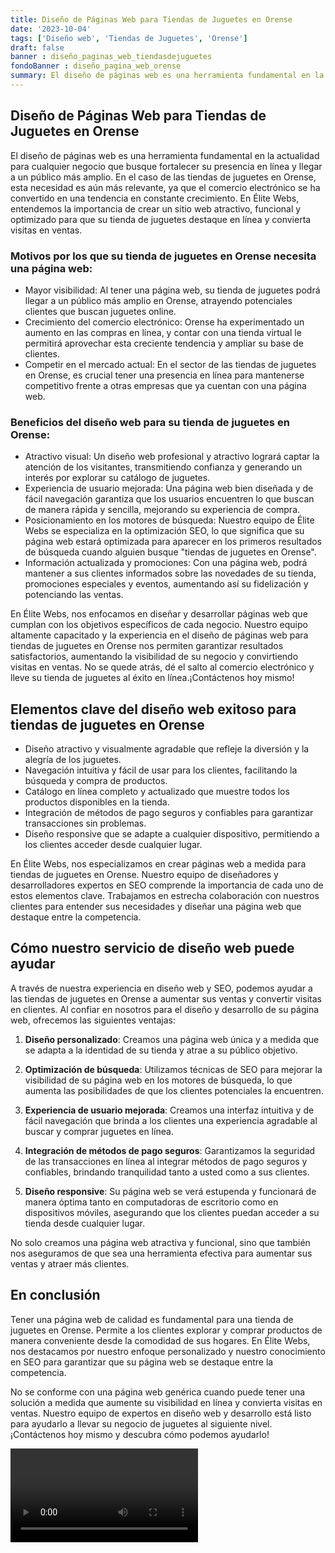 ```yaml
---
title: Diseño de Páginas Web para Tiendas de Juguetes en Orense
date: '2023-10-04'
tags: ['Diseño web', 'Tiendas de Juguetes', 'Orense']
draft: false
banner : diseño_paginas_web_tiendasdejuguetes
fondoBanner : diseño_pagina_web_orense
summary: El diseño de páginas web es una herramienta fundamental en la actualidad para cualquier negocio que busque fortalecer su presencia en línea y llegar a un público más amplio. En el caso de las tiendas de juguetes en Orense, esta necesidad es aún más relevante, ya que el comercio electrónico se ha convertido en una tendencia en constante crecimiento. En Élite Webs, entendemos la importancia de crear un sitio web atractivo, funcional y optimizado para que su tienda de juguetes destaque en línea y convierta visitas en ventas.
---
```


## Diseño de Páginas Web para Tiendas de Juguetes en Orense

El diseño de páginas web es una herramienta fundamental en la actualidad para cualquier negocio que busque fortalecer su presencia en línea y llegar a un público más amplio. En el caso de las tiendas de juguetes en Orense, esta necesidad es aún más relevante, ya que el comercio electrónico se ha convertido en una tendencia en constante crecimiento. En Élite Webs, entendemos la importancia de crear un sitio web atractivo, funcional y optimizado para que su tienda de juguetes destaque en línea y convierta visitas en ventas.

### Motivos por los que su tienda de juguetes en Orense necesita una página web:

- Mayor visibilidad: Al tener una página web, su tienda de juguetes podrá llegar a un público más amplio en Orense, atrayendo potenciales clientes que buscan juguetes online.
- Crecimiento del comercio electrónico: Orense ha experimentado un aumento en las compras en línea, y contar con una tienda virtual le permitirá aprovechar esta creciente tendencia y ampliar su base de clientes.
- Competir en el mercado actual: En el sector de las tiendas de juguetes en Orense, es crucial tener una presencia en línea para mantenerse competitivo frente a otras empresas que ya cuentan con una página web.

### Beneficios del diseño web para su tienda de juguetes en Orense:

- Atractivo visual: Un diseño web profesional y atractivo logrará captar la atención de los visitantes, transmitiendo confianza y generando un interés por explorar su catálogo de juguetes.
- Experiencia de usuario mejorada: Una página web bien diseñada y de fácil navegación garantiza que los usuarios encuentren lo que buscan de manera rápida y sencilla, mejorando su experiencia de compra.
- Posicionamiento en los motores de búsqueda: Nuestro equipo de Élite Webs se especializa en la optimización SEO, lo que significa que su página web estará optimizada para aparecer en los primeros resultados de búsqueda cuando alguien busque "tiendas de juguetes en Orense".
- Información actualizada y promociones: Con una página web, podrá mantener a sus clientes informados sobre las novedades de su tienda, promociones especiales y eventos, aumentando así su fidelización y potenciando las ventas.

En Élite Webs, nos enfocamos en diseñar y desarrollar páginas web que cumplan con los objetivos específicos de cada negocio. Nuestro equipo altamente capacitado y la experiencia en el diseño de páginas web para tiendas de juguetes en Orense nos permiten garantizar resultados satisfactorios, aumentando la visibilidad de su negocio y convirtiendo visitas en ventas. No se quede atrás, dé el salto al comercio electrónico y lleve su tienda de juguetes al éxito en línea.¡Contáctenos hoy mismo!

<GifSeo />

<Cta />

## Elementos clave del diseño web exitoso para tiendas de juguetes en Orense

- Diseño atractivo y visualmente agradable que refleje la diversión y la alegría de los juguetes.
- Navegación intuitiva y fácil de usar para los clientes, facilitando la búsqueda y compra de productos.
- Catálogo en línea completo y actualizado que muestre todos los productos disponibles en la tienda.
- Integración de métodos de pago seguros y confiables para garantizar transacciones sin problemas.
- Diseño responsive que se adapte a cualquier dispositivo, permitiendo a los clientes acceder desde cualquier lugar.

En Élite Webs, nos especializamos en crear páginas web a medida para tiendas de juguetes en Orense. Nuestro equipo de diseñadores y desarrolladores expertos en SEO comprende la importancia de cada uno de estos elementos clave. Trabajamos en estrecha colaboración con nuestros clientes para entender sus necesidades y diseñar una página web que destaque entre la competencia.

## Cómo nuestro servicio de diseño web puede ayudar

A través de nuestra experiencia en diseño web y SEO, podemos ayudar a las tiendas de juguetes en Orense a aumentar sus ventas y convertir visitas en clientes. Al confiar en nosotros para el diseño y desarrollo de su página web, ofrecemos las siguientes ventajas:

1. **Diseño personalizado**: Creamos una página web única y a medida que se adapta a la identidad de su tienda y atrae a su público objetivo.

2. **Optimización de búsqueda**: Utilizamos técnicas de SEO para mejorar la visibilidad de su página web en los motores de búsqueda, lo que aumenta las posibilidades de que los clientes potenciales la encuentren.

3. **Experiencia de usuario mejorada**: Creamos una interfaz intuitiva y de fácil navegación que brinda a los clientes una experiencia agradable al buscar y comprar juguetes en línea.

4. **Integración de métodos de pago seguros**: Garantizamos la seguridad de las transacciones en línea al integrar métodos de pago seguros y confiables, brindando tranquilidad tanto a usted como a sus clientes.

5. **Diseño responsive**: Su página web se verá estupenda y funcionará de manera óptima tanto en computadoras de escritorio como en dispositivos móviles, asegurando que los clientes puedan acceder a su tienda desde cualquier lugar.

No solo creamos una página web atractiva y funcional, sino que también nos aseguramos de que sea una herramienta efectiva para aumentar sus ventas y atraer más clientes.

## En conclusión

Tener una página web de calidad es fundamental para una tienda de juguetes en Orense. Permite a los clientes explorar y comprar productos de manera conveniente desde la comodidad de sus hogares. En Élite Webs, nos destacamos por nuestro enfoque personalizado y nuestro conocimiento en SEO para garantizar que su página web se destaque entre la competencia.

No se conforme con una página web genérica cuando puede tener una solución a medida que aumente su visibilidad en línea y convierta visitas en ventas. Nuestro equipo de expertos en diseño web y desarrollo está listo para ayudarlo a llevar su negocio de juguetes al siguiente nivel. ¡Contáctenos hoy mismo y descubra cómo podemos ayudarlo!

<Video />

<CtaBot job='Tiendas de Juguetes' city='Orense'/>

<Gmaps query='Orense+españa+maps' />